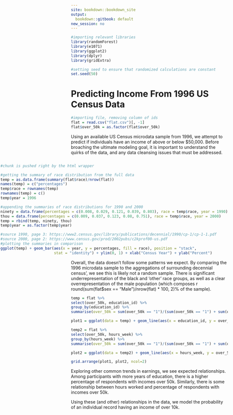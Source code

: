 ```yaml
---
site: bookdown::bookdown_site
output:
  bookdown::gitbook: default
new_session: no
---
```


```r
#importing relevant libraries
library(randomForest)
library(e1071)
library(ggplot2)
library(dplyr)
library(gridExtra)

#setting seed to ensure that randomized calculations are constant
set.seed(50)
```

# Predicting Income From 1996 US Census Data {-}
```r
#importing file, removing column of ids
flat = read.csv("flat.csv")[, -1]
flat$over_50k = as.factor(flat$over_50k)
```

Using an available US Census microdata sample from 1996, we attempt to predict if individuals have an income of above or below $50,000. Before broaching the ultimate modeling goal, it is important to understand the quirks of the data, and any data cleansing issues that must be addressed. 

<div style= "float:right;position: relative;">
```r
#chunk is pushed right by the html wrapper

#getting the summary of race distribution from the full data
temp = as.data.frame(summary(flat$race)/nrow(flat))
names(temp) = c("percentages")
temp$race = rownames(temp)
rownames(temp) = c()
temp$year = 1996

#appending the summaries of race distributions for 1990 and 2000
ninety = data.frame(percentages = c(0.008, 0.029, 0.121, 0.039, 0.803), race = temp$race, year = 1990)
thou = data.frame(percentages = c(0.009, 0.037, 0.123, 0.08, 0.751), race = temp$race, year = 2000)
temp = rbind(temp, ninety, thou)
temp$year = as.factor(temp$year)

#source 1990, page 3: https://www2.census.gov/library/publications/decennial/1990/cp-1/cp-1-1.pdf
#source 2000, page 2: https://www.census.gov/prod/2002pubs/c2kprof00-us.pdf
#plotting the summaries in comparison
ggplot(temp) + geom_bar(aes(x = year, y = percentages, fill = race), position = "stack", 
                        stat = "identity") + ylim(0, 1) + xlab("Census Year") + ylab("Percent")
```
</div>

Overall, the data doesn't follow some patterns we expect. By comparing the 1996 microdata sample to the aggregations of surrounding decennial census', we see this is likely not a random sample. There is significant underrepresentation of the black and 'other' race groups, as well as a clear overrepresentation of the male population (which composes r round(sum(flat$sex == "Male")/nrow(flat) * 100, 2)% of the sample).

```r
temp = flat %>%
select(over_50k, education_id) %>%
group_by(education_id) %>%
summarise(over_50k = sum(over_50k == "1")/(sum(over_50k == "1") + sum(over_50k == "0")))

plot1 = ggplot(data = temp) + geom_line(aes(x = education_id, y = over_50k)) + xlab("Years of Education") + ylab("% Earning Over 50k") + ylim(0, 0.8)

temp2 = flat %>%
select(over_50k, hours_week) %>%
group_by(hours_week) %>%
summarise(over_50k = sum(over_50k == "1")/(sum(over_50k == "1") + sum(over_50k == "0")))

plot2 = ggplot(data = temp2) + geom_line(aes(x = hours_week, y = over_50k)) + xlab("Hours worked/Week") + ylab("% Earning Over 50k") + ylim(0, 0.8) + xlim(0, 70)

grid.arrange(plot1, plot2, ncol=2)
```

Exploring other common trends in earnings, we see expected relationships. Among participants with more years of education, there is a higher percentage of respondents with incomes over 50k. Similarly, there is some relationship between hours worked and percentage of respondents with incomes over 50k.

Using these (and other) relationships in the data, we model the probability of an individual record having an income of over 10k. 